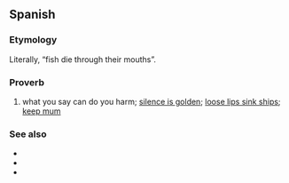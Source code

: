 ==Spanish==

===Etymology===
Literally, “fish die through their mouths”.

===Proverb===
{{head|es|proverb}}

# what you say can do you harm; [[silence is golden]]; [[loose lips sink ships]]; [[keep mum]]

===See also===
* {{l|en|irse la fuerza por la boca}}
* {{l|en|oveja que bala, bocado que pierde}}
* {{l|en|quien tiene boca, se equivoca}}